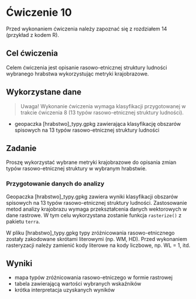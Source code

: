 # Ćwiczenie 10 

 Przed wykonaniem ćwiczenia należy zapoznać się z rozdziałem 14 (przykład z kodem R). 

## Cel ćwiczenia

Celem ćwiczenia jest opisanie rasowo-etnicznej struktury ludności wybranego hrabstwa wykorzystując metryki krajobrazowe.

## Wykorzystane dane

> Uwaga! Wykonanie ćwiczenia wymaga klasyfikacji przygotowanej w trakcie ćwiczenia 8 (13 typów rasowo-etnicznej struktury ludności).

-   geopaczka \[hrabstwo\]\_typy.gpkg zawierająca klasyfikację obszarów spisowych na 13 typów rasowo-etnicznej struktury ludności

## Zadanie

Proszę wykorzystać wybrane metryki krajobrazowe do opisania zmian typów rasowo-etnicznej struktury w wybranym hrabstwie.

### Przygotowanie danych do analizy

Geopaczka \[hrabstwo\]\_typy.gpkg zawiera wyniki klasyfikacji obszarów spisowych na 13 typów rasowo-etnicznej struktury ludności. Zastosowanie metod analizy krajobrazu wymaga przekształcenia danych wektorowych w dane rastrowe. W tym celu wykorzystana zostanie funkcja `rasterize()` z pakietu `terra`.

W pliku \[hrabstwo\]\_typy.gpkg typy zróżnicowania rasowo-etnicznego zostały zakodowane skrótami literowymi (np. WM, HD). Przed wykonaniem rasteryzacji należy zamienić kody literowe na kody liczbowe, np. WL = 1, itd.

## Wyniki

-   mapa typów zróżnicowania rasowo-etniczego w formie rastrowej
-   tabela zawierającą wartości wybranych wskaźników
-   krótka interpretacja uzyskanych wyników
